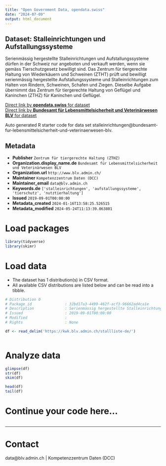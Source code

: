 ```yaml
---
title: "Open Government Data, opendata.swiss"
date: "2024-07-09"
output: html_document
---
```


## Dataset: Stalleinrichtungen und Aufstallungssysteme

Serienmässig hergestellte Stalleinrichtungen und Aufstallungssysteme dürfen in der Schweiz nur angeboten und verkauft werden, wenn sie gemäss Tierschutzgesetz bewilligt sind. Das Zentrum für tiergerechte Haltung von Wiederkäuern und Schweinen (ZTHT) prüft und bewilligt serienmässig hergestellte Aufstallungssysteme und Stalleinrichtungen zum Halten von Rindern, Schweinen, Schafen und Ziegen. Dieselbe Aufgabe übernimmt das Zentrum für tiergerechte Haltung von Geflügel und Kaninchen (ZTHZ) für Kaninchen und Geflügel.


[Direct link by **opendata.swiss** for dataset](https://opendata.swiss/de/dataset/stalleinrichtungen-und-aufstallungssysteme)<br>
[Direct link by **Bundesamt für Lebensmittelsicherheit und Veterinärwesen BLV** for dataset](https://kwk.blv.admin.ch/stallliste-de/)

Auto generated R starter code for data set stalleinrichtungen@bundesamt-fur-lebensmittelsicherheit-und-veterinaerwesen-blv.

## Metadata

- **Publisher** `Zentrum für tiergerechte Haltung (ZTHZ)`
- **Organization.display_name.de** `Bundesamt für Lebensmittelsicherheit und Veterinärwesen BLV`
- **Organization.url** `http://www.blv.admin.ch/`
- **Maintainer** `Kompetenzzentrum Daten (DCC)`
- **Maintainer_email** `data@blv.admin.ch`
- **Keywords.de** `['stalleinrichtungen', 'aufstallungssysteme', 'tierschutz', 'nutztierhaltung']`
- **Issued** `2019-09-01T00:00:00`
- **Metadata_created** `2024-01-16T13:58:25.526515`
- **Metadata_modified** `2024-05-24T11:13:39.063801`


# Load packages

```r

library(tidyverse)
library(skimr)

```

# Load data

-   The dataset has 1 distribution(s) in CSV format.
-   All available CSV distributions are listed below and can be read into a tibble.

```r

# Distribution 0
# Package_id               : 32bd17a3-4499-462f-acf3-96662ad4ca1e
# Description              : Serienmässig hergestellte Stalleinrichtungen und Aufstallungssysteme dürfen in der Schweiz nur angeboten und verkauft werden, wenn sie gemäss Tierschutzgesetz bewilligt sind. Das Zentrum für tiergerechte Haltung von Wiederkäuern und Schweinen (ZTHT) prüft und bewilligt serienmässig hergestellte Aufstallungssysteme und Stalleinrichtungen zum Halten von Rindern, Schweinen, Schafen und Ziegen. Dieselbe Aufgabe übernimmt das Zentrum für tiergerechte Haltung von Geflügel und Kaninchen (ZTHZ) für Kaninchen und Geflügel.
# Issued                   : 2019-09-01T00:00:00
# Modified                 : 
# Rights                   : None

df <- read_delim('https://kwk.blv.admin.ch/stallliste-de/')



```

# Analyze data

```r

glimpse(df)
str(df)
skim(df)

head(df)
tail(df)

```

# Continue your code here...

```r

```

------------------------------------------------------------------------

# Contact

data@blv.admin.ch | Kompetenzzentrum Daten (DCC)
